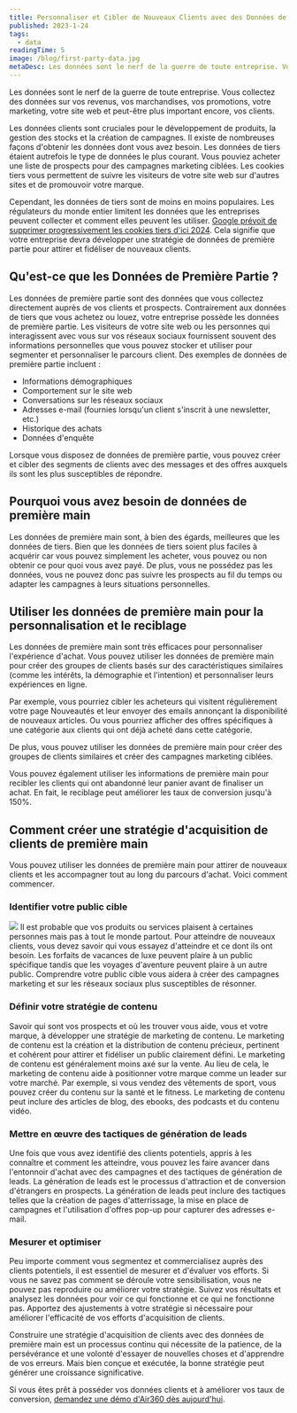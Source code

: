 ```yaml
---
title: Personnaliser et Cibler de Nouveaux Clients avec des Données de Première Partie
published: 2023-1-24
tags: 
  - data
readingTime: 5
image: /blog/first-party-data.jpg
metaDesc: Les données sont le nerf de la guerre de toute entreprise. Vous collectez des données sur vos revenus, vos marchandises, vos promotions, votre marketing, votre site web et peut-être plus important encore, vos clients.
---
```


Les données sont le nerf de la guerre de toute entreprise. Vous collectez des données sur vos revenus, vos marchandises, vos promotions, votre marketing, votre site web et peut-être plus important encore, vos clients.

Les données clients sont cruciales pour le développement de produits, la gestion des stocks et la création de campagnes. Il existe de nombreuses façons d'obtenir les données dont vous avez besoin. Les données de tiers étaient autrefois le type de données le plus courant. Vous pouviez acheter une liste de prospects pour des campagnes marketing ciblées. Les cookies tiers vous permettent de suivre les visiteurs de votre site web sur d'autres sites et de promouvoir votre marque.

Cependant, les données de tiers sont de moins en moins populaires. Les régulateurs du monde entier limitent les données que les entreprises peuvent collecter et comment elles peuvent les utiliser. [Google prévoit de supprimer progressivement les cookies tiers d'ici 2024](/en/blog/googles-plan-to-block-third-party-tracking-cookies-in-chrome). Cela signifie que votre entreprise devra développer une stratégie de données de première partie pour attirer et fidéliser de nouveaux clients.

## Qu'est-ce que les Données de Première Partie ?
Les données de première partie sont des données que vous collectez directement auprès de vos clients et prospects. Contrairement aux données de tiers que vous achetez ou louez, votre entreprise possède les données de première partie. Les visiteurs de votre site web ou les personnes qui interagissent avec vous sur vos réseaux sociaux fournissent souvent des informations personnelles que vous pouvez stocker et utiliser pour segmenter et personnaliser le parcours client. Des exemples de données de première partie incluent :

- Informations démographiques
- Comportement sur le site web
- Conversations sur les réseaux sociaux
- Adresses e-mail (fournies lorsqu'un client s'inscrit à une newsletter, etc.)
- Historique des achats
- Données d'enquête

Lorsque vous disposez de données de première partie, vous pouvez créer et cibler des segments de clients avec des messages et des offres auxquels ils sont les plus susceptibles de répondre.

## Pourquoi vous avez besoin de données de première main
Les données de première main sont, à bien des égards, meilleures que les données de tiers. Bien que les données de tiers soient plus faciles à acquérir car vous pouvez simplement les acheter, vous pouvez ou non obtenir ce pour quoi vous avez payé. De plus, vous ne possédez pas les données, vous ne pouvez donc pas suivre les prospects au fil du temps ou adapter les campagnes à leurs situations personnelles.

## Utiliser les données de première main pour la personnalisation et le reciblage
Les données de première main sont très efficaces pour personnaliser l'expérience d'achat. Vous pouvez utiliser les données de première main pour créer des groupes de clients basés sur des caractéristiques similaires (comme les intérêts, la démographie et l'intention) et personnaliser leurs expériences en ligne.

Par exemple, vous pourriez cibler les acheteurs qui visitent régulièrement votre page Nouveautés et leur envoyer des emails annonçant la disponibilité de nouveaux articles. Ou vous pourriez afficher des offres spécifiques à une catégorie aux clients qui ont déjà acheté dans cette catégorie.

De plus, vous pouvez utiliser les données de première main pour créer des groupes de clients similaires et créer des campagnes marketing ciblées.

Vous pouvez également utiliser les informations de première main pour recibler les clients qui ont abandonné leur panier avant de finaliser un achat. En fait, le reciblage peut améliorer les taux de conversion jusqu'à 150%.

## Comment créer une stratégie d'acquisition de clients de première main
Vous pouvez utiliser les données de première main pour attirer de nouveaux clients et les accompagner tout au long du parcours d'achat. Voici comment commencer.

### Identifier votre public cible
![](/blog/first-party-acquisition-1.jpg)
Il est probable que vos produits ou services plaisent à certaines personnes mais pas à tout le monde partout. Pour atteindre de nouveaux clients, vous devez savoir qui vous essayez d'atteindre et ce dont ils ont besoin. Les forfaits de vacances de luxe peuvent plaire à un public spécifique tandis que les voyages d'aventure peuvent plaire à un autre public. Comprendre votre public cible vous aidera à créer des campagnes marketing et sur les réseaux sociaux plus susceptibles de résonner.

### Définir votre stratégie de contenu
Savoir qui sont vos prospects et où les trouver vous aide, vous et votre marque, à développer une stratégie de marketing de contenu. Le marketing de contenu est la création et la distribution de contenu précieux, pertinent et cohérent pour attirer et fidéliser un public clairement défini. Le marketing de contenu est généralement moins axé sur la vente. Au lieu de cela, le marketing de contenu aide à positionner votre marque comme un leader sur votre marché. Par exemple, si vous vendez des vêtements de sport, vous pouvez créer du contenu sur la santé et le fitness. Le marketing de contenu peut inclure des articles de blog, des ebooks, des podcasts et du contenu vidéo.

### Mettre en œuvre des tactiques de génération de leads
Une fois que vous avez identifié des clients potentiels, appris à les connaître et comment les atteindre, vous pouvez les faire avancer dans l'entonnoir d'achat avec des campagnes et des tactiques de génération de leads. La génération de leads est le processus d'attraction et de conversion d'étrangers en prospects. La génération de leads peut inclure des tactiques telles que la création de pages d'atterrissage, la mise en place de campagnes et l'utilisation d'offres pop-up pour capturer des adresses e-mail.

### Mesurer et optimiser
Peu importe comment vous segmentez et commercialisez auprès des clients potentiels, il est essentiel de mesurer et d'évaluer vos efforts. Si vous ne savez pas comment se déroule votre sensibilisation, vous ne pouvez pas reproduire ou améliorer votre stratégie. Suivez vos résultats et analysez les données pour voir ce qui fonctionne et ce qui ne fonctionne pas. Apportez des ajustements à votre stratégie si nécessaire pour améliorer l'efficacité de vos efforts d'acquisition de clients.

Construire une stratégie d'acquisition de clients avec des données de première main est un processus continu qui nécessite de la patience, de la persévérance et une volonté d'essayer de nouvelles choses et d'apprendre de vos erreurs. Mais bien conçue et exécutée, la bonne stratégie peut générer une croissance significative.

Si vous êtes prêt à posséder vos données clients et à améliorer vos taux de conversion, [demandez une démo d'Air360 dès aujourd'hui](/en/request-demo).
